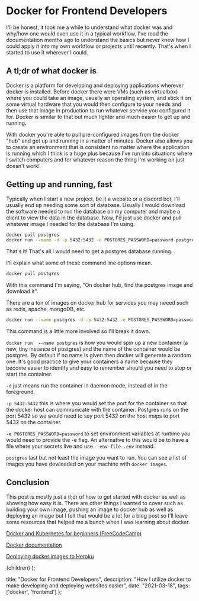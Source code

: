 
# Docker for Frontend Developers

I'll be honest, it took me a while to understand what docker was and why/how one would even use it in a typical workflow. I've read the documentation months ago to understand the basics but never knew how I could apply it into my own workflow or projects until recently. That's when I started to use it wherever I could.

## A tl;dr of what docker is

Docker is a platform for developing and deploying applications wherever docker is installed. Before docker there were VMs (such as virtualbox) where you could take an image, usually an operating system, and stick it on some virtual hardware that you would then configure to your needs and then use that image in production to run whatever service you configured it for. Docker is similar to that but much lighter and much easier to get up and running.

With docker you're able to pull pre-configured images from the docker "hub" and get up and running in a matter of minutes. Docker also allows you to create an environment that is consistent no matter where the application is running which I think is a huge plus because I've run into situations where I switch computers and for whatever reason the thing I'm working on just doesn't work!

## Getting up and running, fast

Typically when I start a new project, be it a website or a discord bot, I'll usually end up needing some sort of database. Usually I would download the software needed to run the database on my computer and maybe a client to view the data in the database. Now, I'd just use docker and pull whatever image I needed for the database I'm using.

```bash
docker pull postgres
docker run --name -d -p 5432:5432 -e POSTGRES_PASSWORD=password postgres
```

That's it! That's all I would need to get a postgres database running.

I'll explain what some of these command line options mean.

```bash
docker pull postgres
```

With this command I'm saying, "On docker hub, find the postgres image and download it".

There are a ton of images on docker hub for services you may neeed such as redis, apache, mongoDB, etc.

```bash
docker run --name postgres -d -p 5432:5432 -e POSTGRES_PASSWORD=password postgres
```

This command is a little more involved so I'll break it down.

`` docker run` --name postgres `` is how you would spin up a new container (a new, tiny instance of postgres) and the name of the container would be postgres. By default if no name is given then docker will generate a random one. It's good practice to give your containers a name because they become easier to identify and easy to remember should you need to stop or start the container.

`-d` just means run the container in daemon mode, instead of in the foreground.

`-p 5432:5432` this is where you would set the port for the container so that the docker host can communicate with the container. Postgres runs on the port 5432 so we would need to say port 5432 on the host maps to port 5432 on the container.

`-e POSTGRES_PASSWORD=password` to set environment variables at runtime you would need to provide the -e flag. An alternative to this would be to have a file where your secrets live and use `--env-file .env` instead.

`postgres` last but not least the image you want to run. You can see a list of images you have dowloaded on your machine with `docker images`.

## Conclusion

This post is mostly just a tl;dr of how to get started with docker as well as showing how easy it is. There are other things I wanted to cover such as building your own image, pushing an image to docker hub as well as deploying an image but I felt that would be a lot for a blog post so I'll leave some resources that helped me a bunch when I was learning about docker.

[Docker and Kubernetes for beginners (FreeCodeCamp)](https://www.youtube.com/watch?v=Wf2eSG3owoA&t=1999s)

[Docker documentation](https://docs.docker.com/reference/)

[Deploying docker images to Heroku](https://devcenter.heroku.com/categories/deploying-with-docker)

  <BlogLayout meta={metadata}>{children}</BlogLayout>
);

  title: "Docker for Frontend Developers",
  description:
    "How I utilize docker to make developing and deploying websites easier",
  date: "2021-03-18",
  tags: ['docker', 'frontend']
};
